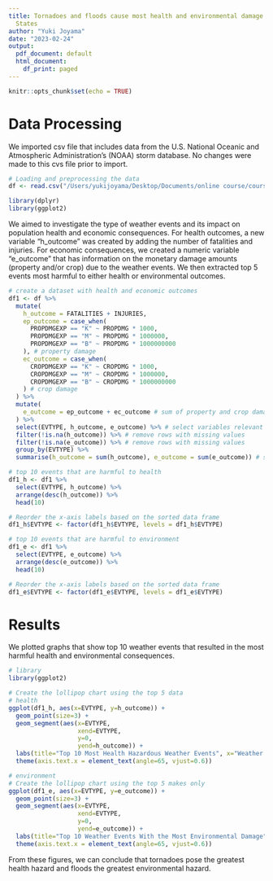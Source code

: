 ```yaml
---
title: Tornadoes and floods cause most health and environmental damage in the United
  States
author: "Yuki Joyama"
date: "2023-02-24"
output:
  pdf_document: default
  html_document:
    df_print: paged
---
```

```r
knitr::opts_chunk$set(echo = TRUE)
```

# Data Processing
We imported csv file that includes data from the U.S. National Oceanic and Atmospheric Administration's (NOAA) storm database. No changes were made to this cvs file prior to import. 

``` r
# Loading and preprocessing the data
df <- read.csv("/Users/yukijoyama/Desktop/Documents/online course/coursera/Reproducible Research/wk4archive/repdata_data_StormData (1).csv", header = TRUE, sep = ",")
```

``` r
library(dplyr)
library(ggplot2)
```

We aimed to investigate the type of weather events and its impact on population health and economic consequences. For health outcomes, a new variable "h_outcome" was created by adding the number of fatalities and injuries. For economic consequences, we created a numeric variable "e_outcome" that has information on the monetary damage amounts (property and/or crop) due to the weather events.
We then extracted top 5 events most harmful to either health or environmental outcomes. 

``` r
# create a dataset with health and economic outcomes
df1 <- df %>% 
  mutate(
    h_outcome = FATALITIES + INJURIES,
    ep_outcome = case_when(
      PROPDMGEXP == "K" ~ PROPDMG * 1000,
      PROPDMGEXP == "M" ~ PROPDMG * 1000000,
      PROPDMGEXP == "B" ~ PROPDMG * 1000000000
    ), # property damage
    ec_outcome = case_when(
      CROPDMGEXP == "K" ~ CROPDMG * 1000,
      CROPDMGEXP == "M" ~ CROPDMG * 1000000,
      CROPDMGEXP == "B" ~ CROPDMG * 1000000000
    ) # crop damage
  ) %>% 
  mutate(
    e_outcome = ep_outcome + ec_outcome # sum of property and crop damage
  ) %>% 
  select(EVTYPE, h_outcome, e_outcome) %>% # select variables relevant to this report
  filter(!is.na(h_outcome)) %>% # remove rows with missing values 
  filter(!is.na(e_outcome)) %>% # remove rows with missing values 
  group_by(EVTYPE) %>% 
  summarise(h_outcome = sum(h_outcome), e_outcome = sum(e_outcome)) # sum outcomes by each weather event

# top 10 events that are harmful to health
df1_h <- df1 %>% 
  select(EVTYPE, h_outcome) %>% 
  arrange(desc(h_outcome)) %>% 
  head(10)

# Reorder the x-axis labels based on the sorted data frame
df1_h$EVTYPE <- factor(df1_h$EVTYPE, levels = df1_h$EVTYPE)

# top 10 events that are harmful to environment
df1_e <- df1 %>% 
  select(EVTYPE, e_outcome) %>% 
  arrange(desc(e_outcome)) %>% 
  head(10)

# Reorder the x-axis labels based on the sorted data frame
df1_e$EVTYPE <- factor(df1_e$EVTYPE, levels = df1_e$EVTYPE)

```

# Results
We plotted graphs that show top 10 weather events that resulted in the most harmful health and environmental consequences.  
``` r
# library
library(ggplot2)

# Create the lollipop chart using the top 5 data
# health
ggplot(df1_h, aes(x=EVTYPE, y=h_outcome)) +
  geom_point(size=3) + 
  geom_segment(aes(x=EVTYPE, 
                   xend=EVTYPE, 
                   y=0, 
                   yend=h_outcome)) + 
  labs(title="Top 10 Most Health Hazardous Weather Events", x="Weather Event", y="Health Damage") + 
  theme(axis.text.x = element_text(angle=65, vjust=0.6))

# environment
# Create the lollipop chart using the top 5 makes only
ggplot(df1_e, aes(x=EVTYPE, y=e_outcome)) + 
  geom_point(size=3) + 
  geom_segment(aes(x=EVTYPE, 
                   xend=EVTYPE, 
                   y=0, 
                   yend=e_outcome)) + 
  labs(title="Top 10 Weather Events With the Most Environmental Damage", x="Weather Event", y="Environmental Damage") + 
  theme(axis.text.x = element_text(angle=65, vjust=0.6))

```

From these figures, we can conclude that tornadoes pose the greatest health hazard and floods the greatest environmental hazard.












